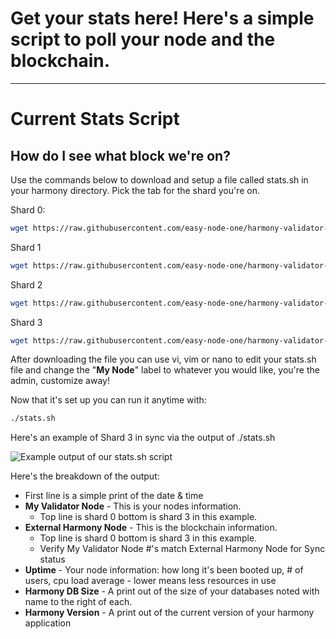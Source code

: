 # Get your stats here! Here's a simple script to poll your node and the blockchain.
---

# Current Stats Script

## How do I see what block we're on?

Use the commands below to download and setup a file called stats.sh in your harmony directory. Pick the tab for the shard you're on.

Shard 0:
```bash
wget https://raw.githubusercontent.com/easy-node-one/harmony-validator-scripts/main/stats/shard_0.sh && mv shard_0.sh stats.sh && chmod +x stats.sh
```

Shard 1
```bash
wget https://raw.githubusercontent.com/easy-node-one/harmony-validator-scripts/main/stats/shard_1.sh && mv shard_1.sh stats.sh && chmod +x stats.sh
```

Shard 2
```bash
wget https://raw.githubusercontent.com/easy-node-one/harmony-validator-scripts/main/stats/shard_2.sh && mv shard_2.sh stats.sh && chmod +x stats.sh
```

Shard 3
```bash
wget https://raw.githubusercontent.com/easy-node-one/harmony-validator-scripts/main/stats/shard_3.sh && mv shard_3.sh stats.sh && chmod +x stats.sh
```

After downloading the file you can use vi, vim or nano to edit your stats.sh file and change the "**My Node**" label to whatever you would like, you're the admin, customize away!

Now that it's set up you can run it anytime with:

```bash
./stats.sh
```

Here's an example of Shard 3 in sync via the output of ./stats.sh

![Example output of our stats.sh script](../../../public/image_2.png)

Here's the breakdown of the output:

* First line is a simple print of the date & time
* **My Validator Node** - This is your nodes information. 
  * Top line is shard 0 bottom is shard 3 in this example.
* **External Harmony Node** - This is the blockchain information. 
  * Top line is shard 0 bottom is shard 3 in this example.
  * Verify My Validator Node \#'s match External Harmony Node for Sync status
* **Uptime** - Your node information: how long it's been booted up, \# of users, cpu load average - lower means less resources in use
* **Harmony DB Size** - A print out of the size of your databases noted with name to the right of each.
* **Harmony Version** - A print out of the current version of your harmony application